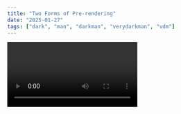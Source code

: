 ```yaml
---
title: "Two Forms of Pre-rendering"
date: "2025-01-27"
tags: ["dark", "man", "darkman", "verydarkman", "vdm"]
---
```


<Video id="-Xiv94qxsjM" />

```ts
const name = "Very Dark Man";
const age: undefined;
console.log("My name is Very Dark Man");
```

Next.js has two forms of pre-rendering. **Static Generation** and **Server-side Rendering**. The difference is in **when** it generates the HTML for a page.

- **Static Generation** is the pre-rendering method that generates the HTML at **build time**. The pre-rendered HTML is then _reused_ on each request.
- **Server-side Rendering** is the pre-rendering method that generates the HTML on **each request**.

Importantly, Next.js lets you **choose** which pre-rendering form to use for each page. You can create a "hybrid" Next.js app by using Static Generation for most pages and using Server-side Rendering for others.
